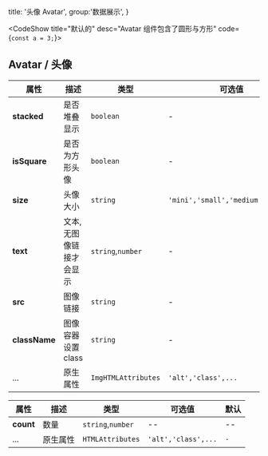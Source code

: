 

  title: '头像 Avatar',
  group:'数据展示',
}


<CodeShow title="默认的" desc="Avatar 组件包含了圆形与方形" code={`const a = 3;`}>
<div>
    <fay-avatar src="http://xinbeauty.oss-cn-shenzhen.aliyuncs.com/default/493938b7-af31-4097-b59a-eb4db4b69492"/>
  <fay-avatar src="http://xinbeauty.oss-cn-shenzhen.aliyuncs.com/default/493938b7-af31-4097-b59a-eb4db4b69492"/>
</div>

<fay-spacer y={.6}/>

<div>
    <fay-avatar text="xeryYue" size="mini"/>
    <fay-avatar text="xeryYue" size="mini"/>
</div>
</CodeShow>


## Avatar / 头像

| 属性          | 描述                    | 类型                | 可选值                            | 默认     |
| ------------- | ----------------------- | ------------------- | --------------------------------- | -------- |
| **stacked**   | 是否堆叠显示            | `boolean`           | -                                 | `false`  |
| **isSquare**  | 是否为方形头像          | `boolean`           | -                                 | `false`  |
| **size**      | 头像大小                | `string`            | `'mini','small','medium','large'` | `medium` |
| **text**      | 文本,无图像链接才会显示 | `string`,`number`   | -                                 | `-`      |
| **src**       | 图像链接                | `string`            | -                                 | `-`      |
| **className** | 图像容器设置 class      | `string`            | -                                 | `-`      |
| ...           | 原生属性                | `ImgHTMLAttributes` | `'alt','class',...`               | `-`      |

| 属性      | 描述     | 类型              | 可选值              | 默认 |
| --------- | -------- | ----------------- | ------------------- | ---- |
| **count** | 数量     | `string`,`number` | --                  | --   |
| ...       | 原生属性 | `HTMLAttributes`  | `'alt','class',...` | `-`  |




